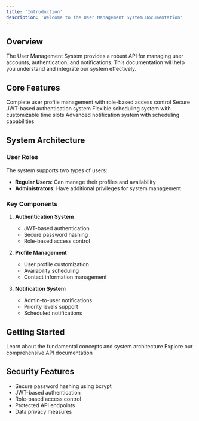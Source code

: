 ```yaml
---
title: 'Introduction'
description: 'Welcome to the User Management System Documentation'
---
```


## Overview

The User Management System provides a robust API for managing user accounts, authentication, and notifications. This documentation will help you understand and integrate our system effectively.

## Core Features

<CardGroup cols={2}>
  <Card
    title="User Management"
    icon="users"
    href="/concepts/users"
  >
    Complete user profile management with role-based access control
  </Card>
  <Card
    title="Authentication"
    icon="key"
    href="/api-reference/auth/login"
  >
    Secure JWT-based authentication system
  </Card>
  <Card
    title="Availability Management"
    icon="calendar"
    href="/concepts/availablity"
  >
    Flexible scheduling system with customizable time slots
  </Card>
  <Card
    title="Notification System"
    icon="bell"
    href="/concepts/notifications"
  >
    Advanced notification system with scheduling capabilities
  </Card>
</CardGroup>

## System Architecture

### User Roles

The system supports two types of users:
- **Regular Users**: Can manage their profiles and availability
- **Administrators**: Have additional privileges for system management

### Key Components

1. **Authentication System**
   - JWT-based authentication
   - Secure password hashing
   - Role-based access control

2. **Profile Management**
   - User profile customization
   - Availability scheduling
   - Contact information management

3. **Notification System**
   - Admin-to-user notifications
   - Priority levels support
   - Scheduled notifications

## Getting Started

<CardGroup cols={2}>
  <Card
    title="Core Concepts"
    icon="book"
    href="/concepts/users"
  >
    Learn about the fundamental concepts and system architecture
  </Card>
  <Card
    title="API Reference"
    icon="code"
    href="/api-reference/introduction"
  >
    Explore our comprehensive API documentation
  </Card>
</CardGroup>

## Security Features

- Secure password hashing using bcrypt
- JWT-based authentication
- Role-based access control
- Protected API endpoints
- Data privacy measures
